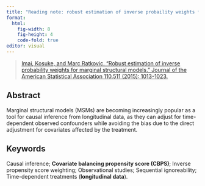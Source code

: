 ```yaml
---
title: "Reading note: robust estimation of inverse probaility weights for marginal structural models"
format: 
  html:
    fig-width: 8
    fig-height: 4
    code-fold: true
editor: visual
---
```


> [Imai, Kosuke, and Marc Ratkovic. "Robust estimation of inverse probability weights for marginal structural models." Journal of the American Statistical Association 110.511 (2015): 1013-1023.](https://www.tandfonline.com/doi/full/10.1080/01621459.2014.956872?src=recsys)


## Abstract

Marginal structural models (MSMs) are becoming increasingly popular as a tool for causal inference from longitudinal data, as they can adjust for time-dependent observed confounders while avoiding the bias due to the direct adjustment for covariates affected by the treatment. 


## Keywords

Causal inference; **Covariate balancing propensity score (CBPS)**; Inverse propensity score weighting; Observational studies; Sequential ignoreability; Time-dependent treatments (**longitudinal data**).














